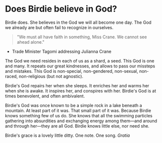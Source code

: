 # Does Birdie believe in God?

Birdie does. She believes in the God we will all become one day. The God we already are but often fail to recognize in ourselves.

> "We must all have faith in something, Miss Crane. We cannot see ahead alone."
- Trade Minister Tagomi addressing Julianna Crane

The God we need resides in each of us as a shard, a seed. This God is one and many. It repeats our great kindnesses, and allows to pass our missteps and mistakes. This God is non-special, non-gendered, non-sexual, non-raced, non-religious (but not agnostic).

Birdie's God repairs her when she sleeps. It enriches her and warms her when she is awake. It inspires her, and conspires with her. Birdie's God is at times benevolent, and often ambivalent.

Birdie's God was once known to be a simple rock in a lake beneath a mountain. At least part of it was. That small part of it was. Because Birdie knows something  few of us do. She knows that all the swimming particles gathering into absurdities and exchanging energy among them—and around and through her—they are all God. Birdie knows little else, nor need she.

Birdie's grace is a lovely little ditty. One note. One song. *Gratia*
